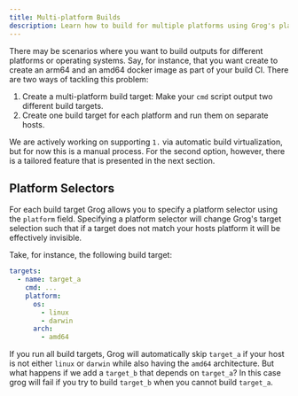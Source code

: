 ```yaml
---
title: Multi-platform Builds
description: Learn how to build for multiple platforms using Grog's platform selectors.
---
```


There may be scenarios where you want to build outputs for different platforms or operating systems.
Say, for instance, that you want create to create an arm64 and an amd64 docker image as part of your build CI.
There are two ways of tackling this problem:

1. Create a multi-platform build target: Make your `cmd` script output two different build targets.
2. Create one build target for each platform and run them on separate hosts.

We are actively working on supporting `1.` via automatic build virtualization, but for now this is a manual process.
For the second option, however, there is a tailored feature that is presented in the next section.

## Platform Selectors

For each build target Grog allows you to specify a platform selector using the `platform` field.
Specifying a platform selector will change Grog's target selection such that if a target does not match your hosts platform it will be effectively invisible.

Take, for instance, the following build target:

```yaml
targets:
  - name: target_a
    cmd: ...
    platform:
      os:
        - linux
        - darwin
      arch:
        - amd64
```

If you run all build targets, Grog will automatically skip `target_a` if your host is not either `linux` or `darwin` while also having the `amd64` architecture.
But what happens if we add a `target_b` that depends on `target_a`?
In this case grog will fail if you try to build `target_b` when you cannot build `target_a`.
